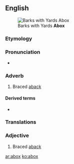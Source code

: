 ==English==
[[File:Image from page 042 of The Century dictionary and cyclopedia (1897) (14598476438).jpg|thumb|Barks with Yards '''Abox''']]

===Etymology===
{{prefix|a|box|t2=boxhaul|lang=en}}

===Pronunciation===
* {{a|US}} {{IPA|/əˈbɑks/|lang=en}}

===Adverb===
{{en-adv|-}}

# {{lb|en|nautical}} Braced [[aback]]

====Derived terms====
* {{l|en|brace abox}}

===Translations===


===Adjective===
{{en-adj|-}}

# {{lb|en|nautical}} Braced [[aback]]

[[ar:abox]]
[[ko:abox]]